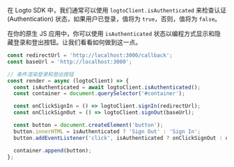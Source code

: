 在 Logto SDK 中，我们通常可以使用 `logtoClient.isAuthenticated` 来检查认证 (Authentication) 状态，如果用户已登录，值将为 `true`，否则，值将为 `false`。

在你的原生 JS 应用中，你可以使用 `isAuthenticated` 状态以编程方式显示和隐藏登录和登出按钮。让我们看看如何做到这一点。

```js
const redirectUrl = 'http://localhost:3000/callback';
const baseUrl = 'http://localhost:3000';

// 条件渲染登录和登出按钮
const render = async (logtoClient) => {
  const isAuthenticated = await logtoClient.isAuthenticated();
  const container = document.querySelector('#container');

  const onClickSignIn = () => logtoClient.signIn(redirectUrl);
  const onClickSignOut = () => logtoClient.signOut(baseUrl);

  const button = document.createElement('button');
  button.innerHTML = isAuthenticated ? 'Sign Out' : 'Sign In';
  button.addEventListener('click', isAuthenticated ? onClickSignOut : onClickSignIn);

  container.append(button);
};
```
